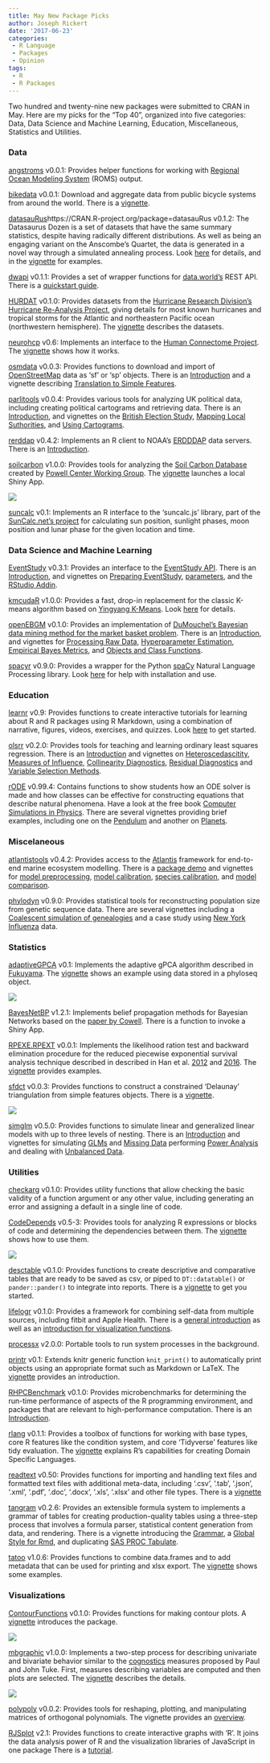 ```yaml
---
title: May New Package Picks
author: Joseph Rickert
date: '2017-06-23'
categories: 
 - R Language
 - Packages
 - Opinion
tags: 
 - R
 - R Packages
---
```

Two hundred and twenty-nine new packages were submitted to CRAN in May. Here are my picks for the "Top 40", organized into five categories: Data, Data Science and Machine Learning, Education, Miscellaneous, Statistics and Utilities.

### Data
[angstroms](https://cran.r-project.org/package=angstroms) v0.0.1: Provides helper functions for working with [Regional Ocean Modeling System](https://www.myroms.org/) (ROMS) output. 

[bikedata](https://cran.r-project.org/package=bikedata) v0.0.1: Download and aggregate data from public bicycle systems from around the world. There is a [vignette](https://cran.rstudio.com/web/packages/bikedata/vignettes/bikedata.html).

[datasauRus](https://cran.r-project.org/package=Datasaurus)https://CRAN.R-project.org/package=datasauRus v0.1.2: The Datasaurus Dozen is a set of datasets that have the same summary statistics, despite having radically different distributions. As well as being an engaging variant on the Anscombe's Quartet, the data is generated in a novel way through a simulated annealing process. Look [here](http://dl.acm.org/citation.cfm?doid=3025453.3025912) for details, and in the [vignette](https://cran.rstudio.com/web/packages/datasauRus/vignettes/Datasaurus.html) for examples.

[dwapi](https://cran.rstudio.com/web/packages/dwapi/) v0.1.1: Provides a set of wrapper functions for [data.world's](https://data.world/) REST API. There is a [quickstart guide](https://cran.rstudio.com/web/packages/dwapi/vignettes/quickstart.html).

[HURDAT](https://cran.r-project.org/package=HURDAT) v0.1.0: Provides datasets from the [Hurricane Research Division's Hurricane Re-Analysis Project](http://www.aoml.noaa.gov/hrd/hurdat/Data_Storm.html), giving details for most known hurricanes and tropical storms for the Atlantic and northeastern Pacific ocean (northwestern hemisphere). The [vignette](https://cran.r-project.org/web/packages/HURDAT/vignettes/hurdat.html) describes the datasets.

[neurohcp](https://cran.r-project.org/package=neurohcp) v0.6: Implements an interface to the [Human Connectome Project](https://db.humanconnectome.org/app/template/Login.vm;jsessionid=B175D91C0ECA959E436B01A7A9AEC60C). The [vignette](https://cran.rstudio.com/web/packages/neurohcp/vignettes/hcp.html) shows how it works.

[osmdata](https://cran.r-project.org/package=osmdata) v0.0.3: Provides functions to download and import of [OpenStreetMap](https://www.openstreetmap.org/#map=5/51.500/-0.100) data as 'sf' or 'sp' objects. There is an [Introduction](https://cran.rstudio.com/web/packages/osmdata/vignettes/osm-sf-translation.html) and a vignette describing [Translation to Simple Features](https://cran.rstudio.com/web/packages/osmdata/vignettes/osm-sf-translation.html). 

[parlitools](https://cran.r-project.org/package=parlitools) v0.0.4: Provides various tools for analyzing UK political data, including creating political cartograms and retrieving data. There is an [Introduction](https://cran.rstudio.com/web/packages/parlitools/vignettes/introduction.html), and vignettes on the [British Election Study](https://cran.rstudio.com/web/packages/parlitools/vignettes/bes-2015.html), [Mapping Local Suthorities](https://cran.rstudio.com/web/packages/parlitools/vignettes/mapping-local-authorities.html), and [Using Cartograms](https://cran.rstudio.com/web/packages/parlitools/vignettes/using-cartograms.html).

[rerddap](https://CRAN.R-project.org/package=rerddap) v0.4.2: Implements an R client to NOAA's [ERDDDAP](https://upwell.pfeg.noaa.gov/erddap/information.html) data servers. There is an [Introduction](https://cran.rstudio.com/web/packages/rerddap/vignettes/Using_rerddap.html).

[soilcarbon](https://cran.r-project.org/package=soilcarbon) v1.0.0: Provides tools for analyzing the [Soil Carbon Database](https://powellcenter-soilcarbon.github.io/soilcarbon/) created by [Powell Center Working Group](https://powellcenter.usgs.gov/). The [vignette](https://cran.rstudio.com/web/packages/soilcarbon/vignettes/launch_shiny.html) launches a local Shiny App.

![](/post/2017-06-28-May-New-Package-Picks_files/soilcarbon.png)

[suncalc](https://CRAN.R-project.org/package=suncalc) v0.1: Implements an R interface to the 'suncalc.js' library, part of the [SunCalc.net's project](http://suncalc.net) for calculating sun position, sunlight phases, moon position and lunar phase for the given location and time.

### Data Science and Machine Learning
[EventStudy](https://CRAN.R-project.org/package=EventStudy) v0.3.1: Provides an interface to the [EventStudy API](https://www.eventstudytools.com/). There is an [Introduction](https://cran.rstudio.com/web/packages/EventStudy/vignettes/introduction_eventstudy.html), and vignettes on [Preparing EventStudy](https://cran.rstudio.com/web/packages/EventStudy/vignettes/howto_eventstudy.html), [parameters](https://cran.rstudio.com/web/packages/EventStudy/vignettes/parameters_eventstudy.html), and the [RStudio Addin](https://cran.rstudio.com/web/packages/EventStudy/vignettes/addin_eventstudy.html).

[kmcudaR](https://cran.r-project.org/package=kmcudaR) v1.0.0: Provides a fast, drop-in replacement for the classic K-means algorithm based on [Yingyang K-Means](https://www.microsoft.com/en-us/research/wp-content/uploads/2016/02/ding15.pdf). Look [here](https://cran.rstudio.com/web/packages/kmcudaR/README.html) for details.

[openEBGM](https://cran.r-project.org/package=openEBGM) v0.1.0: Provides an implementation of [DuMouchel's Bayesian data mining method for the market basket problem](http://www.tandfonline.com/doi/abs/10.1080/00031305.1999.10474456). There is an [Introduction](https://cran.rstudio.com/web/packages/openEBGM/vignettes/x1_introAndDataPrepVignette.html), and vignettes for [Processing Raw Data](https://cran.rstudio.com/web/packages/openEBGM/vignettes/x2_rawDataProcessingVignette.html), [Hyperparameter Estimation](https://cran.rstudio.com/web/packages/openEBGM/vignettes/x3_hyperParameterVignette.html), [Empirical Bayes Metrics](https://cran.rstudio.com/web/packages/openEBGM/vignettes/x4_posteriorCalculationVignette.html), and [Objects and Class Functions](https://cran.rstudio.com/web/packages/openEBGM/vignettes/x5_openEBGMObjectVignette.html).

[spacyr](https://CRAN.R-project.org/package=spacyr) v0.9.0: Provides a wrapper for the Python [spaCy](https://spacy.io/) Natural Language Processing library. Look [here](https://cran.rstudio.com/web/packages/spacyr/README.html) for help with installation and use.

### Education

[learnr](https://CRAN.R-project.org/package=learnr) v0.9: Provides functions to create interactive tutorials for learning about R and R packages using R Markdown, using a combination of narrative, figures, videos, exercises, and quizzes. Look [here](https://rstudio.github.io/learnr/) to get started.

[olsrr](https://cran.r-project.org/package=olsrr) v0.2.0: Provides tools for teaching and learning ordinary least squares regression. There is an [Introduction](https://cran.rstudio.com/web/packages/olsrr/vignettes/intro.html) and vignettes on [Heteroscedascitity](https://cran.rstudio.com/web/packages/olsrr/vignettes/heteroskedasticity.html), [Measures of Influence](https://cran.rstudio.com/web/packages/olsrr/vignettes/influence_measures.html), [Collinearity Diagnostics](https://cran.rstudio.com/web/packages/olsrr/vignettes/regression_diagnostics.html), [Residual Diagnostics](https://cran.rstudio.com/web/packages/olsrr/vignettes/residual_diagnostics.html) and [Variable Selection Methods](https://cran.rstudio.com/web/packages/olsrr/vignettes/variable_selection.html).

[rODE](https://cran.r-project.org/package=rODE) v0.99.4: Contains functions to show students how an ODE solver is made and how classes can be effective for constructing equations that describe natural phenomena. Have a look at the free book [Computer Simulations in Physics](http://www.compadre.org/osp/items/detail.cfm?ID=7375). There are several vignettes providing brief examples, including one on the [Pendulum](https://cran.rstudio.com/web/packages/rODE/vignettes/Pendulum.html) and another on [Planets](https://cran.rstudio.com/web/packages/rODE/vignettes/Planet.html).

### Miscelaneous
[atlantistools](https://CRAN.R-project.org/package=atlantistools) v0.4.2: Provides access to the [Atlantis](http://atlantis.cmar.csiro.au/www/en/atlantis.html) framework for end-to-end marine ecosystem modelling. There is a [package demo](https://cran.rstudio.com/web/packages/atlantistools/vignettes/package-demo.html) and vignettes for [model preprocessing](https://cran.rstudio.com/web/packages/atlantistools/vignettes/model-preprocess.html), [model calibration](https://cran.rstudio.com/web/packages/atlantistools/vignettes/model-calibration.pdf), [species calibration](https://cran.rstudio.com/web/packages/atlantistools/vignettes/model-calibration-species.pdf), and [model comparison](https://cran.rstudio.com/web/packages/atlantistools/vignettes/model-comparison.pdf). 

[phylodyn](https://CRAN.R-project.org/package=phylodyn) v0.9.0: Provides statistical tools for reconstructing population size from genetic sequence data. There are several vignettes including a [Coalescent simulation of genealogies](https://cran.rstudio.com/web/packages/phylodyn/vignettes/Simulation.html) and a case study using [New York Influenza](https://cran.rstudio.com/web/packages/phylodyn/vignettes/NewYorkInfluenza.html) data.

### Statistics
[adaptiveGPCA](https://cran.r-project.org/package=adaptiveGPCA) v0.1: Implements the adaptive gPCA algorithm described in [Fukuyama](https://arxiv.org/abs/1702.00501). The [vignette](https://cran.r-project.org/package=adaptiveGPCA) shows an example using data stored in a phyloseq object.

![](/post/2017-06-28-May-New-Package-Picks_files/adaptiveGPCA.png)


[BayesNetBP](https://cran.r-project.org/package=BayesNetBP) v1.2.1: Implements belief propagation methods for Bayesian Networks based on the [paper by Cowell](http://www.jmlr.org/papers/volume6/cowell05a/cowell05a.pdf). There is a function to invoke a Shiny App.

[RPEXE.RPEXT](https://cran.r-project.org/package=RPEXE.RPEXT) v0.0.1: Implements the likelihood ration test and backward elimination procedure for the reduced piecewise exponential survival analysis technique described in described in Han et al. [2012](http://www.tandfonline.com/doi/abs/10.1080/19466315.2012.698945) and [2016](http://onlinelibrary.wiley.com/doi/10.1002/sim.5915/abstract). The [vignette](https://cran.rstudio.com/web/packages/RPEXE.RPEXT/vignettes/RPEXE.RPEXT.html) provides examples.

[sfdct](https://CRAN.R-project.org/package=sfdct) v0.0.3: Provides functions to construct a constrained 'Delaunay' triangulation from simple features objects. There is a [vignette](https://cran.rstudio.com/web/packages/sfdct/vignettes/sfdct.html).

![](/post/2017-06-28-May-New-Package-Picks_files/sfdct.png)

[simglm](https://cran.r-project.org/package=simglm) v0.5.0: Provides functions to simulate linear and generalized linear models with up to three levels of nesting. There is an [Introduction](https://cran.rstudio.com/web/packages/simglm/vignettes/Intro.html) and vignettes for simulating [GLMs](https://cran.rstudio.com/web/packages/simglm/vignettes/GeneralizedModels.html) and [Missing Data](https://cran.rstudio.com/web/packages/simglm/vignettes/Missing.html) performing [Power Analysis](https://cran.rstudio.com/web/packages/simglm/vignettes/Power.html) and dealing with [Unbalanced Data](https://cran.rstudio.com/web/packages/simglm/vignettes/unbalanced.html).

### Utilities
[checkarg](https://CRAN.R-project.org/package=checkarg) v0.1.0: Provides utility functions that allow checking the basic validity of a function argument or any other value, including generating an error and assigning a default in a single line of code.

[CodeDepends](https://cran.r-project.org/package=CodeDepends) v0.5-3: Provides tools for analyzing R expressions or blocks of code and determining the dependencies between them. The [vignette](https://cran.rstudio.com/web/packages/CodeDepends/vignettes/intro.html) shows how to use them.

![](/post/2017-06-28-May-New-Package-Picks_files/CodeDepends.png)

[desctable](https://cran.r-project.org/package=desctable) v0.1.0: Provides functions to create descriptive and comparative tables that are ready to be saved as csv, or piped to `DT::datatable()` or `pander::pander()` to integrate into reports. There is a [vignette](https://cran.rstudio.com/web/packages/desctable/vignettes/desctable.html) to get you started.

[lifelogr](https://cran.r-project.org/package=lifelogr) v0.1.0: Provides a framework for combining self-data from multiple sources, including fitbit and Apple Health. There is a [general introduction](https://cran.rstudio.com/web/packages/lifelogr/vignettes/summary.pdf) as well as an [introduction for visualization functions](https://cran.rstudio.com/web/packages/lifelogr/vignettes/vignette_viz.pdf).

[processx](https://cran.r-project.org/package=processx) v2.0.0: Portable tools to run system processes in the background.

[printr](https://cran.r-project.org/package=printr) v0.1: Extends knitr generic function `knit_print()` to automatically print objects using an appropriate format such as Markdown or LaTeX. The [vignette](https://cran.rstudio.com/web/packages/printr/vignettes/printr.html) provides an introduction.

[RHPCBenchmark](https://cran.r-project.org/package=RHPCBenchmark) v0.1.0: Provides microbenchmarks for determining the run-time performance of aspects of the R programming environment, and packages that are relevant to high-performance computation. There is an [Introduction](https://cran.rstudio.com/web/packages/RHPCBenchmark/vignettes/vignette.html).

[rlang](https://CRAN.R-project.org/package=rlang) v0.1.1: Provides a toolbox of functions for working with base types, core R features like the condition system, and core 'Tidyverse' features like tidy evaluation. The [vignette](https://cran.rstudio.com/web/packages/rlang/vignettes/tidy-evaluation.html) explains R's capabilities for creating Domain Specific Languages.

[readtext](https://cran.r-project.org/package=readtext) v0.50: Provides functions for importing and handling text files and formatted text files with additional meta-data, including '.csv', '.tab', '.json', '.xml', '.pdf', '.doc', '.docx', '.xls', '.xlsx' and other file types. There is a [vignette](https://cran.rstudio.com/web/packages/readtext/vignettes/readtext_vignette.html)

[tangram](https://cran.r-project.org/package=tangram) v0.2.6: Provides an extensible formula system to implements a grammar of tables for creating production-quality tables using a three-step process that involves a formula parser, statistical content generation from data, and rendering. There is a vignette introducing the [Grammar](https://cran.rstudio.com/web/packages/tangram/vignettes/example.html), a [Global Style for Rmd](https://cran.rstudio.com/web/packages/tangram/vignettes/single-style.html), and duplicating [SAS PROC Tabulate](https://cran.rstudio.com/web/packages/tangram/vignettes/sas-proc-tabulate.html).

[tatoo](https://CRAN.R-project.org/package=tatoo) v1.0.6: Provides functions to combine data.frames and to add metadata that can be used for printing and xlsx export. The [vignette](https://cran.rstudio.com/web/packages/tatoo/vignettes/tatoo.html) shows some examples.

### Visualizations
[ContourFunctions](https://CRAN.R-project.org/package=ContourFunctions) v0.1.0: Provides functions for making contour plots. A [vignette](https://cran.rstudio.com/web/packages/ContourFunctions/vignettes/Introduction_to_the_cf_R_package.html) introduces the package.

![](/post/2017-06-28-May-New-Package-Picks_files/ContourFunctions.png)

[mbgraphic](https://cran.r-project.org/package=mbgraphic) v1.0.0: Implements a two-step process for describing univariate and bivariate behavior similar to the [cognostics](https://projecteuclid.org/download/pdf_1/euclid.aos/1043351250) measures proposed by Paul and John Tuke. First, measures describing variables are computed and then plots are selected. The [vignette](https://cran.rstudio.com/web/packages/mbgraphic/vignettes/vignette.html) describes the details.

![](/post/2017-06-28-May-New-Package-Picks_files/mbgraphic.png)

[polypoly](https://cran.r-project.org/package=polypoly) v0.0.2: Provides tools for reshaping, plotting, and manipulating matrices of orthogonal polynomials. The vignette provides an [overview](https://cran.rstudio.com/web/packages/polypoly/vignettes/overview.html).

[RJSplot](https://cran.r-project.org/package=RJSplot) v2.1: Provides functions to create interactive graphs with 'R'. It joins the data analysis power of R and the visualization libraries of JavaScript in one package  There is a [tutorial](http://rjsplot.net/examples).
